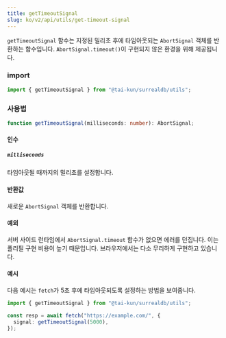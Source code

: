```yaml
---
title: getTimeoutSignal
slug: ko/v2/api/utils/get-timeout-signal
---
```


`getTimeoutSignal` 함수는 지정된 밀리초 후에 타임아웃되는 `AbortSignal` 객체를 반환하는 함수입니다. `AbortSignal.timeout()`이 구현되지 않은 환경을 위해 제공됩니다.

### import

```ts
import { getTimeoutSignal } from "@tai-kun/surrealdb/utils";
```

### 사용법

```ts
function getTimeoutSignal(milliseconds: number): AbortSignal;
```

#### 인수

##### `milliseconds`

타임아웃될 때까지의 밀리초를 설정합니다.

#### 반환값

새로운 `AbortSignal` 객체를 반환합니다.

#### 예외

서버 사이드 런타임에서 `AbortSignal.timeout` 함수가 없으면 에러를 던집니다. 이는 폴리필 구현 비용이 높기 때문입니다. 브라우저에서는 다소 무리하게 구현하고 있습니다.

#### 예시

다음 예시는 `fetch`가 5초 후에 타임아웃되도록 설정하는 방법을 보여줍니다.

```ts
import { getTimeoutSignal } from "@tai-kun/surrealdb/utils";

const resp = await fetch("https://example.com/", {
  signal: getTimeoutSignal(5000),
});
```
